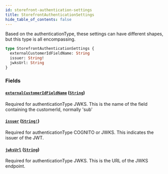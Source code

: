 ```yaml
---
id: storefront-authentication-settings
title: StorefrontAuthenticationSettings
hide_table_of_contents: false
---
```



Based on the authenticationType, these settings can have different shapes, but this type is all encompassing.

```graphql
type StorefrontAuthenticationSettings {
  externalCustomerIdFieldName: String
  issuer: String!
  jwksUrl: String
}
```


### Fields

#### [`externalCustomerIdFieldName`](#) ([`String`](/developers/demandhq-apis/demand-api/graphql/reference/scalars/string))

Required for authenticationType JWKS. This is the name of the field containing the customerId, normally 'sub'


#### [`issuer`](#) ([`String!`](/developers/demandhq-apis/demand-api/graphql/reference/scalars/string))

Required for authenticationType COGNITO or JWKS. This indicates the issuer of the JWT.


#### [`jwksUrl`](#) ([`String`](/developers/demandhq-apis/demand-api/graphql/reference/scalars/string))

Required for authenticationType JWKS. This is the URL of the JWKS endpoint.





